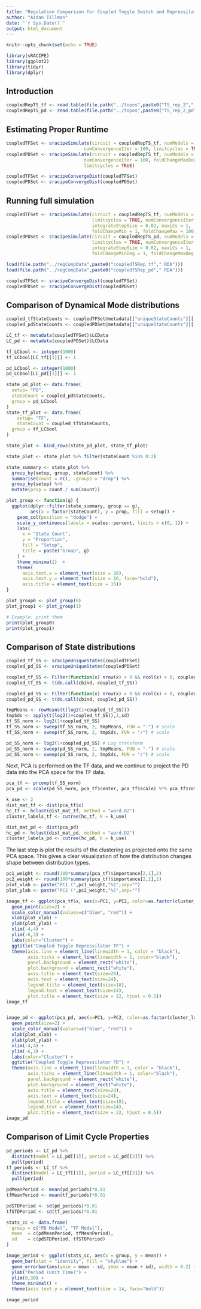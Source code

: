 ```yaml
---
title: "Regulation Comparison for Coupled Toggle Switch and Repressilator"
author: "Aidan Tillman"
date: "`r Sys.Date()`"
output: html_document
---
```


```r
knitr::opts_chunk$set(echo = TRUE)
```

```r
library(sRACIPE)
library(ggplot2)
library(tidyr)
library(dplyr)
```

## Introduction

```r
coupledRepTS_tf <- read.table(file.path("../topos",paste0("TS_rep_2",".tpo")), header=T)
coupledRepTS_pd <- read.table(file.path("../topos",paste0("TS_rep_2_pd",".tpo")), header=T)
```

## Estimating Proper Runtime

```r
coupledTFSet <- sracipeSimulate(circuit = coupledRepTS_tf, numModels = 100, nIC = 5,
                             numConvergenceIter = 100, limitcycles = TRUE)
coupledPDSet <- sracipeSimulate(circuit = coupledRepTS_tf, numModels = 100, nIC = 5,
                             numConvergenceIter = 100, foldChangeMaxDeg = 100,
                             limitcycles = TRUE)
```

```r
coupledTFSet <- sracipeConvergeDist(coupledTFSet)
coupledPDSet <- sracipeConvergeDist(coupledPDSet)
```


## Running full simulation



```r
coupledTFSet <- sracipeSimulate(circuit = coupledRepTS_tf, numModels = 1000, nIC = 150,
                                limitcycles = TRUE, numConvergenceIter = 50, 
                                integrateStepSize = 0.02, maxLCs = 1, 
                                foldChangeMin = 1, foldChangeMax = 100)
coupledPDSet <- sracipeSimulate(circuit = coupledRepTS_pd, numModels = 1000, nIC = 150,
                                limitcycles = TRUE, numConvergenceIter = 60, 
                                integrateStepSize = 0.02, maxLCs = 1, 
                                foldChangeMinDeg = 1, foldChangeMaxDeg = 10)
```

```r
load(file.path("../regCompData",paste0("coupledTSRep_tf",".RDA")))
load(file.path("../regCompData",paste0("coupledTSRep_pd",".RDA")))
```

```r
coupledTFSet <- sracipeConvergeDist(coupledTFSet)
coupledPDSet <- sracipeConvergeDist(coupledPDSet)
```


## Comparison of Dynamical Mode distributions


```r
coupled_tfStateCounts <- coupledTFSet@metadata[["uniqueStateCounts"]][["UniqueStableStateNo"]]
coupled_pdStateCounts <- coupledPDSet@metadata[["uniqueStateCounts"]][["UniqueStableStateNo"]]
```

```r
LC_tf <- metadata(coupledTFSet)$LCData
LC_pd <- metadata(coupledPDSet)$LCData

tf_LCbool <- integer(1000)
tf_LCbool[LC_tf[[1]]] <- 1

pd_LCbool <- integer(1000)
pd_LCbool[LC_pd[[1]]] <- 1

```


```r


state_pd_plot <- data.frame(
  setup= "PD",
  stateCount = coupled_pdStateCounts,
  group = pd_LCbool
)
state_tf_plot <- data.frame(
    setup= "TF",
    stateCount = coupled_tfStateCounts,
  group = tf_LCbool
)

state_plot <- bind_rows(state_pd_plot, state_tf_plot)

state_plot <- state_plot %>% filter(stateCount %in% 0:2)

state_summary <- state_plot %>%
  group_by(setup, group, stateCount) %>%
  summarise(count = n(), .groups = "drop") %>%
  group_by(setup) %>%
  mutate(prop = count / sum(count))

plot_group <- function(g) {
  ggplot(dplyr::filter(state_summary, group == g),
         aes(x = factor(stateCount), y = prop, fill = setup)) +
    geom_col(position = "dodge") +
    scale_y_continuous(labels = scales::percent, limits = c(0, 1)) +
    labs(
      x = "State Count",
      y = "Proportion",
      fill = "Setup",
      title = paste("Group", g)
    ) +
    theme_minimal()  +
    theme(
      axis.text.x = element_text(size = 16),
      axis.text.y = element_text(size = 16, face="bold"),
      axis.title = element_text(size = 16))
}

plot_group0 <- plot_group(0)
plot_group1 <- plot_group(1)

# Example: print them
print(plot_group0)
print(plot_group1)

```

## Comparison of State distributions

```r
coupled_tf_SS <- sracipeUniqueStates(coupledTFSet)
coupled_pd_SS <- sracipeUniqueStates(coupledPDSet)
```


```r
coupled_tf_SS <- Filter(function(x) nrow(x) > 0 && ncol(x) > 0, coupled_tf_SS)
coupled_tf_SS <- t(do.call(cbind, coupled_tf_SS))

coupled_pd_SS <- Filter(function(x) nrow(x) > 0 && ncol(x) > 0, coupled_pd_SS)
coupled_pd_SS <- t(do.call(cbind, coupled_pd_SS))
```

```r

tmpMeans <- rowMeans(t(log2(1+coupled_tf_SS)))
tmpSds <- apply(t(log2(1+coupled_tf_SS)),1,sd)
tf_SS_norm <- log2(1+coupled_tf_SS)
tf_SS_norm <- sweep(tf_SS_norm, 2, tmpMeans, FUN = "-") # scale
tf_SS_norm <- sweep(tf_SS_norm, 2, tmpSds, FUN = "/") # scale

pd_SS_norm <- log2(1+coupled_pd_SS) # Log transform
pd_SS_norm <- sweep(pd_SS_norm, 2, tmpMeans, FUN = "-") # scale
pd_SS_norm <- sweep(pd_SS_norm, 2, tmpSds, FUN = "/") # scale

```

Next, PCA is performed on the TF data, and we continue to project the PD data into the PCA space for the TF data.

```r
pca_tf <- prcomp(tf_SS_norm)
pca_pd <- scale(pd_SS_norm, pca_tf$center, pca_tf$scale) %*% pca_tf$rotation

```


```r

k_use <- 2
dist_mat_tf <- dist(pca_tf$x)
hc_tf <- hclust(dist_mat_tf, method = "ward.D2")
cluster_labels_tf <- cutree(hc_tf, k = k_use)

dist_mat_pd <- dist(pca_pd)
hc_pd <- hclust(dist_mat_pd, method = "ward.D2")
cluster_labels_pd <- cutree(hc_pd, k = k_use)

```


The last step is plot the results of the clustering as projected onto the same PCA space. This gives a clear visualization of how the distribution changes shape between distribution types.

```r
pc1_weight <- round(100*summary(pca_tf)$importance[2,1],2)
pc2_weight <- round(100*summary(pca_tf)$importance[2,2],2)
plot_xlab <- paste("PC1 (",pc1_weight,"%)",sep="")
plot_ylab <- paste("PC2 (",pc2_weight,"%)",sep="")

image_tf <- ggplot(pca_tf$x, aes(x=PC1, y=PC2, color=as.factor(cluster_labels_tf))) +
  geom_point(size=2) +
  scale_color_manual(values=c("blue", "red")) +
  xlab(plot_xlab) +
  ylab(plot_ylab) +
  xlim(-4,4) +
  ylim(-6,3) +
  labs(color="Cluster") + 
  ggtitle("Coupled Toggle Repressilator TF") +
  theme(axis.line = element_line(linewidth = 1, color = "black"), 
        axis.ticks = element_line(linewidth = 1, color="black"),
        panel.background = element_rect("white"),
        plot.background = element_rect("white"),
        axis.title = element_text(size=28),
        axis.text = element_text(size=24),
        legend.title = element_text(size=18),
        legend.text = element_text(size=14),
        plot.title = element_text(size = 22, hjust = 0.5))
image_tf


image_pd <- ggplot(pca_pd, aes(x=PC1, y=PC2, color=as.factor(cluster_labels_pd))) +
  geom_point(size=2) +
  scale_color_manual(values=c("blue", "red")) +
  xlab(plot_xlab) +
  ylab(plot_ylab) +
  xlim(-4,4) +
  ylim(-6,3) +
  labs(color="Cluster") + 
  ggtitle("Coupled Toggle Repressilator PD") +
  theme(axis.line = element_line(linewidth = 1, color = "black"), 
        axis.ticks = element_line(linewidth = 1, color="black"),
        panel.background = element_rect("white"),
        plot.background = element_rect("white"),
        axis.title = element_text(size=28),
        axis.text = element_text(size=24),
        legend.title = element_text(size=18),
        legend.text = element_text(size=14),
        plot.title = element_text(size = 22, hjust = 0.5))
image_pd
```

## Comparison of Limit Cycle Properties

```r

pd_periods <- LC_pd %>%
  distinct(model = LC_pd[[1]], period = LC_pd[[3]]) %>%
  pull(period)
tf_periods <- LC_tf %>%
  distinct(model = LC_tf[[1]], period = LC_tf[[3]]) %>%
  pull(period)

pdMeanPeriod <- mean(pd_periods)*0.01
tfMeanPeriod <- mean(tf_periods)*0.01

pdSTDPeriod <- sd(pd_periods)*0.01
tfSTDPeriod <- sd(tf_periods)*0.01

stats_cc <- data.frame(
  group = c("PD Model", "TF Model"),
  mean  = c(pdMeanPeriod, tfMeanPeriod),
  sd    = c(pdSTDPeriod, tfSTDPeriod)
)

image_period <- ggplot(stats_cc, aes(x = group, y = mean)) +
  geom_bar(stat = "identity", fill = "skyblue") +
  geom_errorbar(aes(ymin = mean - sd, ymax = mean + sd), width = 0.2) +
  ylab("Period (Unit Time)") +
  ylim(0,30) +
  theme_minimal() +
  theme(axis.text.y = element_text(size = 14, face="bold"))

image_period
```

